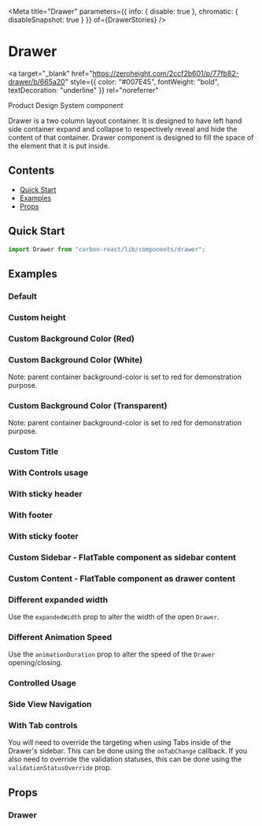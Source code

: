 

<Meta
  title="Drawer"
  parameters={{ info: { disable: true }, chromatic: { disableSnapshot: true } }}
  of={DrawerStories}
/>

# Drawer

<a
  target="_blank"
  href="https://zeroheight.com/2ccf2b601/p/77fb82-drawer/b/665a20"
  style={{ color: "#007E45", fontWeight: "bold", textDecoration: "underline" }}
  rel="noreferrer"
>
  Product Design System component
</a>

Drawer is a two column layout container.
It is designed to have left hand side container expand and collapse to respectively reveal and hide the content of that container.
Drawer component is designed to fill the space of the element that it is put inside.

## Contents

- [Quick Start](#quick-start)
- [Examples](#examples)
- [Props](#props)

## Quick Start

```javascript
import Drawer from "carbon-react/lib/components/drawer";
```

## Examples

### Default

<Canvas name="default" of={DrawerStories.Default} />

### Custom height

<Canvas name="custom height" of={DrawerStories.CustomHeight} />

### Custom Background Color (Red)

<Canvas name="background color red" of={DrawerStories.BackgroundColorRed} />

### Custom Background Color (White)

Note: parent container background-color is set to red for demonstration purpose.

<Canvas name="background color white" of={DrawerStories.BackgroundColorWhite} />

### Custom Background Color (Transparent)

Note: parent container background-color is set to red for demonstration purpose.

<Canvas
  name="background color transparent"
  of={DrawerStories.BackgroundColorTransparent}
/>

### Custom Title

<Canvas name="title" of={DrawerStories.Title} />

### With Controls usage

<Canvas name="with controls" of={DrawerStories.WithControls} />

### With sticky header

<Canvas name="with sticky header" of={DrawerStories.WithStickyHeader} />

### With footer

<Canvas name="with footer" of={DrawerStories.WithFooter} />

### With sticky footer

<Canvas name="with sticky footer" of={DrawerStories.WithStickyFooter} />

### Custom Sidebar - FlatTable component as sidebar content

<Canvas name="custom sidebar" of={DrawerStories.CustomSidebar} />

### Custom Content - FlatTable component as drawer content

<Canvas name="custom content" of={DrawerStories.CustomContent} />

### Different expanded width

Use the `expandedWidth` prop to alter the width of the open `Drawer`.

<Canvas
  name="different expanded width"
  of={DrawerStories.DifferentExpandedWidth}
/>

### Different Animation Speed

Use the `animationDuration` prop to alter the speed of the `Drawer` opening/closing.

<Canvas
  name="different animation speed"
  of={DrawerStories.DifferentAnimationSpeed}
/>

### Controlled Usage

<Canvas name="controlled" of={DrawerStories.Controlled} />

### Side View Navigation

<Canvas name="side view navigation" of={DrawerStories.SideViewNavigation} />

### With Tab controls

You will need to override the targeting when using Tabs inside of the Drawer's sidebar. This can be done using the
`onTabChange` callback. If you also need to override the validation statuses, this can be done using the
`validationStatusOverride` prop.

<Canvas name="with tab controls" of={DrawerStories.WithTabControls} />

## Props

### Drawer

<ArgTypes of={DrawerStories} />
